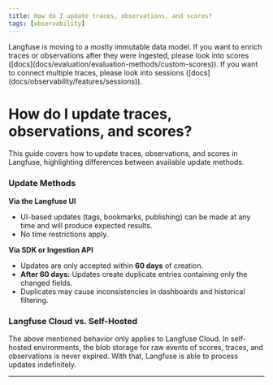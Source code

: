 ```yaml
---
title: How do I update traces, observations, and scores?
tags: [observability]
---
```



<Callout type="info">
  Langfuse is moving to a mostly immutable data model. If you want to enrich traces or observations after they were ingested, please look into scores ([docs](docs/evaluation/evaluation-methods/custom-scores)). If you want to connect multiple traces, please look into sessions ([docs](docs/observability/features/sessions)).
</Callout>

# How do I update traces, observations, and scores?

This guide covers how to update traces, observations, and scores in Langfuse, highlighting differences between available update methods.

### Update Methods

**Via the Langfuse UI**
- UI-based updates (tags, bookmarks, publishing) can be made at any time and will produce expected results.
- No time restrictions apply.

**Via SDK or Ingestion API**
- Updates are only accepted within **60 days** of creation.
- **After 60 days:** Updates create duplicate entries containing only the changed fields.
- Duplicates may cause inconsistencies in dashboards and historical filtering.


### Langfuse Cloud vs. Self-Hosted

The above mentioned behavior only applies to Langfuse Cloud. In self-hosted environments, the blob storage for raw events of scores, traces, and observations is never expired. With that, Langfuse is able to process updates indefinitely.

---


<GitHubStarCTA />
